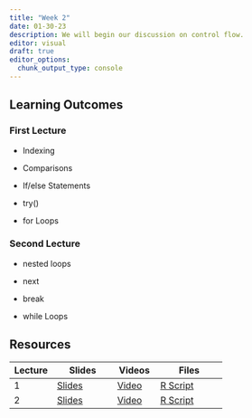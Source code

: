 ```yaml
---
title: "Week 2"
date: 01-30-23
description: We will begin our discussion on control flow.
editor: visual
draft: true
editor_options: 
  chunk_output_type: console
---
```


## Learning Outcomes

### First Lecture

-   Indexing

-   Comparisons

-   If/else Statements

-   try()

-   for Loops

### Second Lecture

-   nested loops

-   next

-   break

-   while Loops

## Resources

| Lecture | Slides                                                   | Videos                                | Files                                                        |
|---------------|---------------------|---------------|-----------------------|
| 1       | [Slides](https://m408.inqs.info/lectures/lecture_3.html) | [Video](https://youtu.be/BYpKxziFHnY) | [R Script](https://m408.inqs.info/files/r_scripts/class_3.R) |
| 2       | [Slides](https://m408.inqs.info/lectures/lecture_4.html) | [Video](https://youtu.be/ZYmiiNoD_Zw) | [R Script](https://m408.inqs.info/files/r_scripts/class_4.R) |
